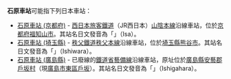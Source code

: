 {{noteTA
|T=zh-tw:石原車站;zh-hk:石原站;zh-cn:石原站;
|1=zh-tw:石原車站;zh-hk:石原站;zh-cn:石原站;
}}
'''石原車站'''可能指下列日本車站：
* [[石原車站_(京都府)|石原車站 (京都府)]] - [[西日本旅客鐵道|西日本旅客鐵道]]（JR西日本）[[山陰本線|山陰本線]]沿線車站，位於[[京都府|京都府]][[福知山市|福知山市]]。其站名日文發音為「{{lang|ja|いさ}}」（Isa）。
* [[石原車站_(埼玉縣)|石原車站 (埼玉縣)]] - [[秩父鐵道|秩父鐵道]][[秩父鐵道秩父本線|秩父本線]]沿線車站，位於[[埼玉縣|埼玉縣]][[熊谷市|熊谷市]]。其站名日文發音為「{{lang|ja|いしわら}}」（Ishiwara）。
* [[石原車站_(廣島縣)|石原車站 (廣島縣)]] - 已廢線的[[鐵道省_(日本)|鐵道省]][[藝備線|藝備線]]沿線車站，原址位於[[廣島縣|廣島縣]][[安藝郡_(廣島縣)|安藝郡]][[戶坂村|戶坂村]]（現[[廣島市|廣島市]][[東區_(廣島市)|東區]][[戶坂_(廣島市)|戶坂]]）。其站名日文發音為「{{lang|ja|いしがはら}}」（Ishigahara）。

{{disambig|Cat=四字車站名消歧義}}